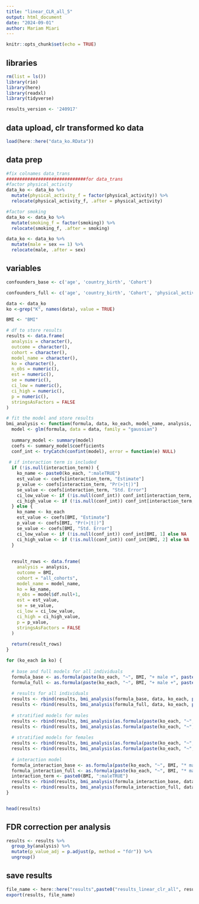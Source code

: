 ```yaml
---
title: "linear_CLR_all_5"
output: html_document
date: "2024-09-01"
author: Mariam Miari
---
```


```r
knitr::opts_chunk$set(echo = TRUE)
```

## libraries
```r
rm(list = ls())
library(rio)
library(here)
library(readxl)
library(tidyverse)
```

```r
results_version <- '240917'
```

## data upload, clr transformed ko data
```r
load(here::here("data_ko.RData"))
```

## data prep
```r
#fix colnames data_trans 
##############################for data_trans
#factor physical_activity
data_ko <- data_ko %>%
  mutate(physical_activity_f = factor(physical_activity)) %>%
  relocate(physical_activity_f, .after = physical_activity)

#factor smoking
data_ko <- data_ko %>%
  mutate(smoking_f = factor(smoking)) %>%
  relocate(smoking_f, .after = smoking)

data_ko <- data_ko %>% 
  mutate(male = sex == 1) %>%
  relocate(male, .after = sex)
```


## variables
```r
confounders_base <- c('age', 'country_birth', 'Cohort')

confounders_full <- c('age', 'country_birth', 'Cohort', 'physical_activity_f', 'smoking_f', 'metformin', 'diab_diag', 'Fiber')
```

```r
data <- data_ko
ko <-grep("K", names(data), value = TRUE)

BMI <- "BMI"

# df to store results
results <- data.frame(
  analysis = character(),
  outcome = character(),
  cohort = character(),
  model_name = character(),
  ko = character(),
  n_obs = numeric(),
  est = numeric(),
  se = numeric(),
  ci_low = numeric(),
  ci_high = numeric(),
  p = numeric(),
  stringsAsFactors = FALSE
)

# fit the model and store results
bmi_analysis <- function(formula, data, ko_each, model_name, analysis, interaction_term = NULL) {
  model <- glm(formula, data = data, family = "gaussian")
  
  summary_model <- summary(model)
  coefs <- summary_model$coefficients
  conf_int <- tryCatch(confint(model), error = function(e) NULL)
  
 # if interaction term is included
  if (!is.null(interaction_term)) {
    ko_name <- paste0(ko_each, ":maleTRUE")
    est_value <- coefs[interaction_term, "Estimate"]
    p_value <- coefs[interaction_term, "Pr(>|t|)"]
    se_value <- coefs[interaction_term, "Std. Error"]
    ci_low_value <- if (!is.null(conf_int)) conf_int[interaction_term, 1] else NA
    ci_high_value <- if (!is.null(conf_int)) conf_int[interaction_term, 2] else NA
  } else {
    ko_name <- ko_each
    est_value <- coefs[BMI, "Estimate"]
    p_value <- coefs[BMI, "Pr(>|t|)"]
    se_value <- coefs[BMI, "Std. Error"]
    ci_low_value <- if (!is.null(conf_int)) conf_int[BMI, 1] else NA
    ci_high_value <- if (!is.null(conf_int)) conf_int[BMI, 2] else NA
  }
    
  
  result_rows <- data.frame(
    analysis = analysis,
    outcome = BMI,
    cohort = "all_cohorts",
    model_name = model_name,
    ko = ko_name,
    n_obs = model$df.null+1,
    est = est_value,
    se = se_value,
    ci_low = ci_low_value,
    ci_high = ci_high_value,
    p = p_value,
    stringsAsFactors = FALSE
  )
  
  return(result_rows)
}

for (ko_each in ko) {
  
  # base and full models for all individuals 
  formula_base <- as.formula(paste(ko_each, "~", BMI, "+ male +", paste(confounders_base, collapse = "+")))
  formula_full <- as.formula(paste(ko_each, "~", BMI, "+ male +", paste(confounders_full, collapse = "+")))
  
  # results for all individuals
  results <- rbind(results, bmi_analysis(formula_base, data, ko_each, paste("base_M1", BMI, sep = "_"), "all"))
  results <- rbind(results, bmi_analysis(formula_full, data, ko_each, paste("full_M1", BMI, sep = "_"), "all"))
  
  # stratified models for males
  results <- rbind(results, bmi_analysis(as.formula(paste(ko_each, "~", BMI, "+", paste(confounders_base, collapse = "+"))), data %>% filter(male == TRUE), ko_each, paste("base_stratM1", BMI, "males", sep = "_"), "sex_stratification"))
  results <- rbind(results, bmi_analysis(as.formula(paste(ko_each, "~", BMI, "+", paste(confounders_full, collapse = "+"))), data %>% filter(male == TRUE), ko_each, paste("full_stratM1", BMI, "males", sep = "_"), "sex_stratification"))
  
  # stratified models for females
  results <- rbind(results, bmi_analysis(as.formula(paste(ko_each, "~", BMI, "+", paste(confounders_base, collapse = "+"))), data %>% filter(male == FALSE), ko_each, paste("base_stratM1", BMI, "females", sep = "_"), "sex_stratification"))
  results <- rbind(results, bmi_analysis(as.formula(paste(ko_each, "~", BMI, "+", paste(confounders_full, collapse = "+"))), data %>% filter(male == FALSE), ko_each, paste("full_stratM1", BMI, "females", sep = "_"), "sex_stratification"))
  
  # interaction model
  formula_interaction_base <- as.formula(paste(ko_each, "~", BMI, "* male", "+", paste(confounders_base, collapse = "+")))
  formula_interaction_full <- as.formula(paste(ko_each, "~", BMI, "* male", "+", paste(confounders_full, collapse = "+")))
  interaction_term <- paste0(BMI, ":maleTRUE")
  results <- rbind(results, bmi_analysis(formula_interaction_base, data, ko_each, paste("base_intM1", BMI, sep = "_"), "interaction", interaction_term = interaction_term))
  results <- rbind(results, bmi_analysis(formula_interaction_full, data, ko_each, paste("full_intM1", BMI, sep = "_"), "interaction", interaction_term = interaction_term))
}


head(results)

```
## FDR correction per analysis
```r
results <- results %>%
  group_by(analysis) %>%
  mutate(p_value_adj = p.adjust(p, method = "fdr")) %>%
  ungroup()
```

## save results
```r
file_name <- here::here("results",paste0("results_linear_clr_all", results_version, ".xlsx"))
export(results, file_name)
```
